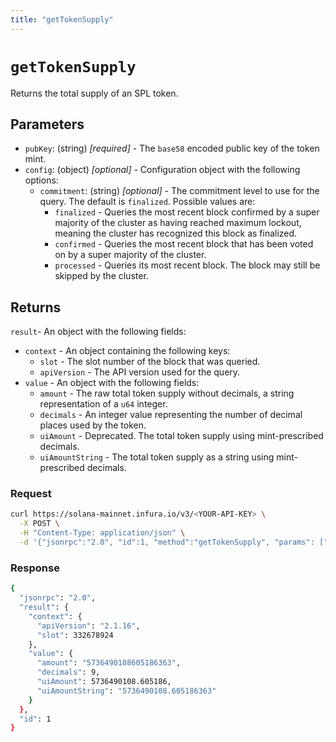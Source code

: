 ```yaml
---
title: "getTokenSupply"
---
```



# `getTokenSupply`

Returns the total supply of an SPL token. <CreditCost network="solana" method="getTokenSupply" />

## Parameters

- `pubKey`: (string) _[required]_ - The `base58` encoded public key of the token mint.
- `config`: (object) _[optional]_  - Configuration object with the following options:
    - `commitment`: (string) _[optional]_  - The commitment level to use for the query. The default is `finalized`. Possible values are:
        - `finalized` - Queries the most recent block confirmed by a super majority of the cluster as having
            reached maximum lockout, meaning the cluster has recognized this block as finalized.
        - `confirmed` - Queries the most recent block that has been voted on by a super majority of the cluster.
        - `processed` - Queries its most recent block. The block may still be skipped by the cluster.

## Returns

`result`- An object with the following fields:
- `context` - An object containing the following keys:
    - `slot` - The slot number of the block that was queried.
    - `apiVersion` - The API version used for the query.
- `value` - An object with the following fields:
    - `amount` - The raw total token supply without decimals, a string representation of a `u64` integer.
    - `decimals` - An integer value representing the number of decimal places used by the token.
    - `uiAmount` - Deprecated. The total token supply using mint-prescribed decimals.
    - `uiAmountString` - The total token supply as a string using mint-prescribed decimals.

### Request

<Tabs>
  <TabItem value="curl">

  ```bash
  curl https://solana-mainnet.infura.io/v3/<YOUR-API-KEY> \
    -X POST \
    -H "Content-Type: application/json" \
    -d '{"jsonrpc":"2.0", "id":1, "method":"getTokenSupply", "params": ["7xKXtg2CW87d97TXJSDpbD5jBkheTqA83TZRuJosgAsU"]}'
   ```

  </TabItem>
</Tabs>

### Response

<Tabs>
  <TabItem value="JSON">

  ```bash
  {
    "jsonrpc": "2.0",
    "result": {
      "context": {
        "apiVersion": "2.1.16",
        "slot": 332678924
      },
      "value": {
        "amount": "5736490108605186363",
        "decimals": 9,
        "uiAmount": 5736490108.605186,
        "uiAmountString": "5736490108.605186363"
      }
    },
    "id": 1
  }
  ```

  </TabItem>
</Tabs>